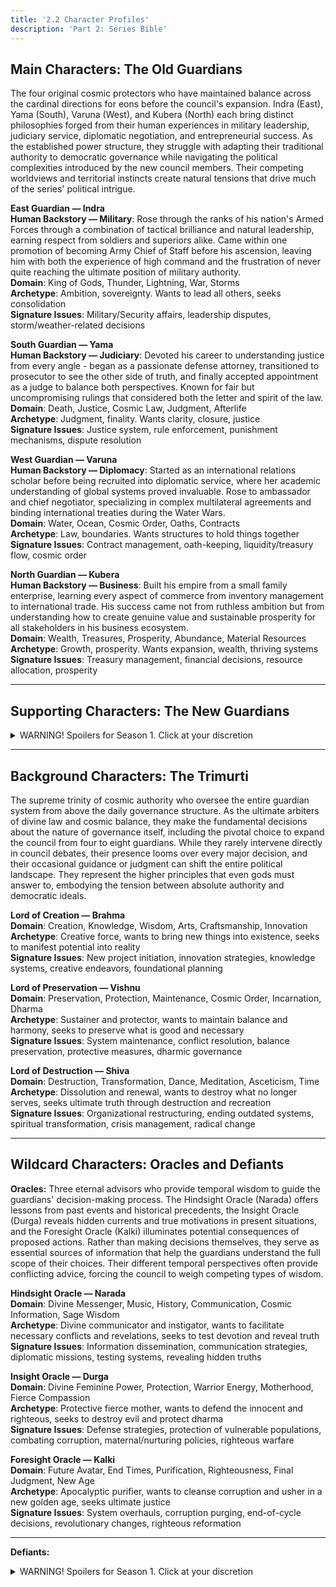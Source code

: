 ```yaml
---
title: '2.2 Character Profiles'
description: 'Part 2: Series Bible'
---
```


## Main Characters: The Old Guardians

The four original cosmic protectors who have maintained balance across the cardinal directions for eons before the council's expansion. Indra (East), Yama (South), Varuna (West), and Kubera (North) each bring distinct philosophies forged from their human experiences in military leadership, judiciary service, diplomatic negotiation, and entrepreneurial success. As the established power structure, they struggle with adapting their traditional authority to democratic governance while navigating the political complexities introduced by the new council members. Their competing worldviews and territorial instincts create natural tensions that drive much of the series' political intrigue.

**East Guardian — Indra**  
**Human Backstory — Military**: Rose through the ranks of his nation's Armed Forces through a combination of tactical brilliance and natural leadership, earning respect from soldiers and superiors alike. Came within one promotion of becoming Army Chief of Staff before his ascension, leaving him with both the experience of high command and the frustration of never quite reaching the ultimate position of military authority.  
**Domain**: King of Gods, Thunder, Lightning, War, Storms  
**Archetype**: Ambition, sovereignty. Wants to lead all others, seeks consolidation  
**Signature Issues**: Military/Security affairs, leadership disputes, storm/weather-related decisions  


**South Guardian — Yama**  
**Human Backstory — Judiciary**: Devoted his career to understanding justice from every angle - began as a passionate defense attorney, transitioned to prosecutor to see the other side of truth, and finally accepted appointment as a judge to balance both perspectives. Known for fair but uncompromising rulings that considered both the letter and spirit of the law.  
**Domain**: Death, Justice, Cosmic Law, Judgment, Afterlife  
**Archetype**: Judgment, finality. Wants clarity, closure, justice  
**Signature Issues**: Justice system, rule enforcement, punishment mechanisms, dispute resolution  


**West Guardian — Varuna**  
**Human Backstory — Diplomacy**: Started as an international relations scholar before being recruited into diplomatic service, where her academic understanding of global systems proved invaluable. Rose to ambassador and chief negotiator, specializing in complex multilateral agreements and binding international treaties during the Water Wars.  
**Domain**: Water, Ocean, Cosmic Order, Oaths, Contracts  
**Archetype**: Law, boundaries. Wants structures to hold things together  
**Signature Issues**: Contract management, oath-keeping, liquidity/treasury flow, cosmic order  


**North Guardian — Kubera**  
**Human Backstory — Business**: Built his empire from a small family enterprise, learning every aspect of commerce from inventory management to international trade. His success came not from ruthless ambition but from understanding how to create genuine value and sustainable prosperity for all stakeholders in his business ecosystem.  
**Domain**: Wealth, Treasures, Prosperity, Abundance, Material Resources  
**Archetype**: Growth, prosperity. Wants expansion, wealth, thriving systems  
**Signature Issues**: Treasury management, financial decisions, resource allocation, prosperity  

---

## Supporting Characters: The New Guardians

<details>
<summary>WARNING! Spoilers for Season 1. Click at your discretion</summary>

The four recently appointed guardians who represent the intermediate directions and bring fresh perspectives to cosmic governance. Agni (Southeast), Nirrti (Southwest), Vayu (Northwest), and Ishana (Northeast) each carry specialized knowledge from their human backgrounds in engineering, medicine, science and agriculture. As newcomers to divine authority, they must prove their worthiness while navigating the established power dynamics of the Old Guardians. 

Their addition to the council serves as the catalyst that transforms philosophical differences into active political conflict, forcing all eight guardians to learn collaborative decision-making in high-stakes situations. Each Old Guardian seeks to influence their adjacent intermediate directions to enhance their position in the council:

| **INFLUENCE MAP** | **Indra (East)** | **Yama (South)** | **Varuna (West)** | **Kubera (North)** |
|---|---|---|---|---|
| **Agni (Southeast)** | x | x |  |  |
| **Ishana (Northeast)** | x |  |  | x |
| **Nirrti (Southwest)** |  | x | x |  |
| **Vayu (Northwest)** |  |  | x | x |


**Southeast Guardian — Agni**  
**Human Backstory — Engineering**: Began on the factory floor of a metallurgical plant, where he witnessed firsthand how raw materials transformed under heat and pressure. His engineering expertise and natural ability to communicate between management and workers led to his election as union representative, making him a bridge between different levels of the industrial hierarchy.  
**Domain**: Fire, Energy, Transformation, Sacrifice, Messenger of Gods  
**Archetype**: Passionate, transformative, purifying, intermediary  
**Signature Issues**: Energy management, communication protocols, transformation/upgrade proposals  


**Southwest Guardian — Nirrti**  
**Human Backstory — Medicine**: Born with a severe autoimmune condition that threatened her life multiple times, she channeled her intimate understanding of how the body's defenses can turn destructive into a medical career. Specialized in immunology and emergency medicine, becoming an expert in controlled destruction - knowing when breaking down diseased tissue saves the whole organism.  
**Domain**: Destruction, Chaos, Misfortune, Demons, Dissolution  
**Archetype**: Destructive but necessary, chaotic, unpredictable, sometimes feared  
**Signature Issues**: Emergency powers, destructive proposals, chaos management, demon defense  


**Northwest Guardian — Vayu**  
**Human Backstory — Science**: A mathematical prodigy who disappointed his academic mentors by choosing applied climatology over pure mathematics. His groundbreaking research on global wind patterns and atmospheric circulation made him one of the world's leading experts on how information and energy move through complex planetary systems.  
**Domain**: Wind, Air, Movement, Breath, Life Force  
**Archetype**: Swift, mobile, life-giving, everywhere at once  
**Signature Issues**: Information flow, quick decisions, mobility/migration, life force of governance  


**Northeast Guardian — Ishana**  
**Human Backstory — Agriculture**: Inherited both his family's farm and a calling to serve his rural community as a priest, refusing multiple offers for advancement within the religious hierarchy to remain connected to the land. His dual role gave him unique insight into both the cycles of earthly growth and the spiritual transformations that guide human development.  
**Domain**: Supreme Power, Transformation, Renewal, Cosmic Destruction/Creation  
**Archetype**: Transcendent, powerful, transformative, sometimes detached  
**Signature Issues**: Ultimate authority, transformation proposals, renewal cycles, cosmic decisions  

</details>

---

## Background Characters: The Trimurti

The supreme trinity of cosmic authority who oversee the entire guardian system from above the daily governance structure. As the ultimate arbiters of divine law and cosmic balance, they make the fundamental decisions about the nature of governance itself, including the pivotal choice to expand the council from four to eight guardians. While they rarely intervene directly in council debates, their presence looms over every major decision, and their occasional guidance or judgment can shift the entire political landscape. They represent the higher principles that even gods must answer to, embodying the tension between absolute authority and democratic ideals.

**Lord of Creation — Brahma**  
**Domain**: Creation, Knowledge, Wisdom, Arts, Craftsmanship, Innovation  
**Archetype**: Creative force, wants to bring new things into existence, seeks to manifest potential into reality  
**Signature Issues**: New project initiation, innovation strategies, knowledge systems, creative endeavors, foundational planning  

**Lord of Preservation — Vishnu**  
**Domain**: Preservation, Protection, Maintenance, Cosmic Order, Incarnation, Dharma  
**Archetype**: Sustainer and protector, wants to maintain balance and harmony, seeks to preserve what is good and necessary  
**Signature Issues**: System maintenance, conflict resolution, balance preservation, protective measures, dharmic governance  

**Lord of Destruction — Shiva**  
**Domain**: Destruction, Transformation, Dance, Meditation, Asceticism, Time  
**Archetype**: Dissolution and renewal, wants to destroy what no longer serves, seeks ultimate truth through destruction and recreation  
**Signature Issues**: Organizational restructuring, ending outdated systems, spiritual transformation, crisis management, radical change  

---

## Wildcard Characters: Oracles and Defiants

**Oracles:** Three eternal advisors who provide temporal wisdom to guide the guardians' decision-making process. The Hindsight Oracle (Narada) offers lessons from past events and historical precedents, the Insight Oracle (Durga) reveals hidden currents and true motivations in present situations, and the Foresight Oracle (Kalki) illuminates potential consequences of proposed actions. Rather than making decisions themselves, they serve as essential sources of information that help the guardians understand the full scope of their choices. Their different temporal perspectives often provide conflicting advice, forcing the council to weigh competing types of wisdom.

**Hindsight Oracle — Narada**  
**Domain**: Divine Messenger, Music, History, Communication, Cosmic Information, Sage Wisdom  
**Archetype**: Divine communicator and instigator, wants to facilitate necessary conflicts and revelations, seeks to test devotion and reveal truth  
**Signature Issues**: Information dissemination, communication strategies, diplomatic missions, testing systems, revealing hidden truths  

**Insight Oracle — Durga**  
**Domain**: Divine Feminine Power, Protection, Warrior Energy, Motherhood, Fierce Compassion  
**Archetype**: Protective fierce mother, wants to defend the innocent and righteous, seeks to destroy evil and protect dharma  
**Signature Issues**: Defense strategies, protection of vulnerable populations, combating corruption, maternal/nurturing policies, righteous warfare  

**Foresight Oracle — Kalki**  
**Domain**: Future Avatar, End Times, Purification, Righteousness, Final Judgment, New Age  
**Archetype**: Apocalyptic purifier, wants to cleanse corruption and usher in a new golden age, seeks ultimate justice  
**Signature Issues**: System overhauls, corruption purging, end-of-cycle decisions, revolutionary changes, righteous reformation  

---

**Defiants:**

<details>
<summary>WARNING! Spoilers for Season 1. Click at your discretion</summary>

A trio of powerful independent forces who exist outside the formal governance structure and challenge the established order. They represent three fundamental vices that corrupt all systems: corruption, manipulation, and vengeance. Though often viewed as antagonists, their opposition forces the guardians to confront their own weaknesses and refine their decisions, ensuring that divine governance remains robust and accountable.


**The Corruptor King — Ravana**  
**Domain:** Corruption, Hubris, Unchecked Power, Systemic Decay, Academic Arrogance, Digital Tyranny  
**Archetype:** A brilliant but prideful scholar-king who embodies the decay of systems from within. Ravana doesn't need to overthrow the guardians; he simply proves that their governance is corruptible by preying on its weaknesses.   
**Signature Issues:** Exploiting system vulnerabilities, co-opting public discourse, academic and ethical debates, and large-scale corruption plots.  

**The Deceiver Ghost — Shakuni**  
**Domain:** Manipulation, Subversion, Distrust, Psychological Warfare, Data Intrigue, Misinformation  
**Archetype:** A master strategist and digital ghost who undermines authority from the shadows. Shakuni's power lies in his ability to expose hypocrisy and turn allies against each other. He is the ultimate digital saboteur, patient and precise.  
**Signature Issues:** Spreading misinformation, inciting conflict between factions, exploiting emotional contradictions, and subtle political maneuvering.  

**The Vengeful Spirit — Tataka**  
**Domain:** Vengeance, Retribution, Unrelenting Pursuit, Unforgiving Justice, Predation, Uncontrolled Emotion  
**Archetype:** An independent force of pure vengeance. Tataka is not interested in political schemes or systemic control. Her singular focus is on avenging a past wrong, and she will mercilessly target anyone who stands in her way. She is the embodiment of a threat that cannot be reasoned with or placated, a raw force of retribution.  
**Signature Issues:** Unrelenting personal vendettas, attacking specific targets, causing chaos to seek out her prey, and acts of unforgiving justice.  

</details>

